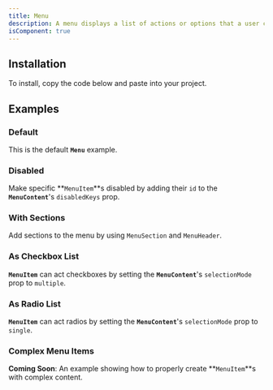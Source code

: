 ```yaml
---
title: Menu
description: A menu displays a list of actions or options that a user can choose.
isComponent: true
---
```


## Installation

To install, copy the code below and paste into your project.

<ComponentSource src="../../packages/ui/src/Menu.tsx" />

## Examples

### Default

This is the default **`Menu`** example.

<ComponentExample name="Menu" story="default" />

### Disabled

Make specific **`MenuItem`**s disabled by adding their `id` to the **`MenuContent`**'s `disabledKeys` prop.

<ComponentExample name="Menu" story="disabled" />

### With Sections

Add sections to the menu by using `MenuSection` and `MenuHeader`.

<ComponentExample name="Menu" story="with-sections" />

### As Checkbox List

**`MenuItem`** can act checkboxes by setting the **`MenuContent`**'s `selectionMode` prop to `multiple`.

<ComponentExample name="Menu" story="as-checkbox" />

### As Radio List

**`MenuItem`** can act radios by setting the **`MenuContent`**'s `selectionMode` prop to `single`.

<ComponentExample name="Menu" story="as-radio" />

### Complex Menu Items

**Coming Soon**: An example showing how to properly create **`MenuItem`**s with complex content.

